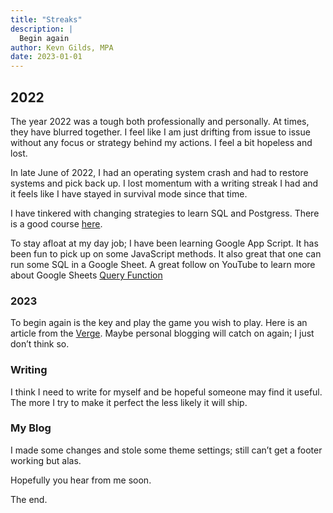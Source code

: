 ```yaml
---
title: "Streaks"
description: |
  Begin again
author: Kevn Gilds, MPA
date: 2023-01-01
---
```


## 2022

The year 2022 was a tough both professionally and personally. At times, they have blurred together. I feel like I am just drifting from issue to issue without any focus or strategy behind my actions. I feel a bit hopeless and lost.

In late June of 2022, I had an operating system crash and had to restore systems and pick back up. I lost momentum with a writing streak I had and it feels like I have stayed in survival mode since that time.

I have tinkered with changing strategies to learn SQL and Postgress. There is a good course [here](https://www.freecodecamp.org/learn/relational-database/).

To stay afloat at my day job; I have been learning Google App Script. It has been fun to pick up on some JavaScript methods. It also great that one can run some SQL in a Google Sheet. A great follow on YouTube to learn more about Google Sheets [Query Function](https://www.youtube.com/watch?v=bW6P2YvLyZg&list=PLv9Pf9aNgemuRYz7VMCRdRmr0m0V_qGnR)

### 2023

To begin again is the key and play the game you wish to play. Here is an article from the [Verge](https://www.theverge.com/23513418/bring-back-personal-blogging). Maybe personal blogging will catch on again; I just don't think so.

### Writing

I think I need to write for myself and be hopeful someone may find it useful. The more I try to make it perfect the less likely it will ship.

### My Blog

I made some changes and stole some theme settings; still can't get a footer working but alas.

Hopefully you hear from me soon.

The end.
